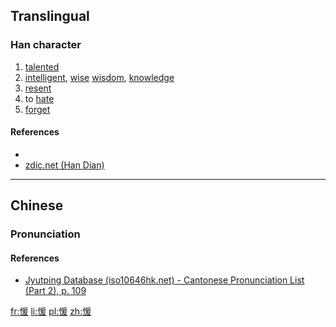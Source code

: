 ==Translingual==

===Han character===
{{Han char|rn=61|rad=心|as=09|sn=12|four=92047|canj=PBME|ids=⿰忄爰}}

# [[talented]]
# [[intelligent]], [[wise]] [[wisdom]], [[knowledge]]
# [[resent]]
# to [[hate]]
# [[forget]]

====References====
* {{Han ref|kx=0394.170|dkj=10917|dj=0730.240|hdz=42329.140|uh=610B|ud=24843|bh=D950|bd=55632}}
*[http://www.zdic.net/zd/zi/ZdicE6Zdic84Zdic8B.htm zdic.net (Han Dian)]

----

==Chinese==
{{zh-forms}}

===Pronunciation===
{{zh-pron
|m=xuān
|c=hyun1
|mc=y
|oc=y
|ma=
|cat=a,v
}}

====References====
*[http://www.iso10646hk.net/jp/document/download.jsp Jyutping Database (iso10646hk.net) - Cantonese Pronunciation List (Part 2), p. 109]

[[fr:愋]]
[[li:愋]]
[[pl:愋]]
[[zh:愋]]